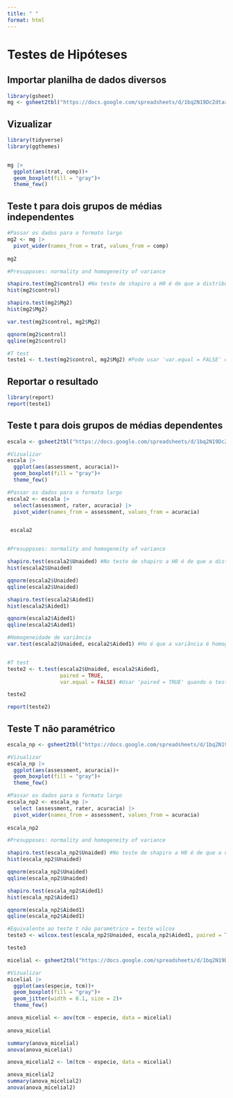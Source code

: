 ```yaml
---
title: " "
format: html
---
```


# Testes de Hipóteses

## Importar planilha de dados diversos

```r
library(gsheet)
mg <- gsheet2tbl("https://docs.google.com/spreadsheets/d/1bq2N19DcZdtax2fQW9OHSGMR0X2__Z9T/edit#gid=983033137")

```

## Vizualizar

```r
library(tidyverse)
library(ggthemes)


mg |> 
  ggplot(aes(trat, comp))+
  geom_boxplot(fill = "gray")+
  theme_few()

```

## Teste t para dois grupos de médias independentes

```r
#Passar os dados para o formato largo
mg2 <- mg |> 
  pivot_wider(names_from = trat, values_from = comp)
 
mg2

#Presupposes: normality and homogeneity of variance

shapiro.test(mg2$control) #No teste de shapiro a H0 é de que a distribuição é normal
hist(mg2$control)

shapiro.test(mg2$Mg2)
hist(mg2$Mg2)

var.test(mg2$control, mg2$Mg2)

qqnorm(mg2$control)
qqline(mg2$control)

#T test
teste1 <- t.test(mg2$control, mg2$Mg2) #Pode usar 'var.equal = FALSE' quando a variância for heterogênea

```

## Reportar o resultado

```r
library(report)
report(teste1)

```

## Teste t para dois grupos de médias dependentes

```r
escala <- gsheet2tbl("https://docs.google.com/spreadsheets/d/1bq2N19DcZdtax2fQW9OHSGMR0X2__Z9T/edit#gid=1729131173")

#Vizualizar
escala |> 
  ggplot(aes(assessment, acuracia))+
  geom_boxplot(fill = "gray")+
  theme_few()

#Passar os dados para o formato largo
escala2 <- escala |> 
  select(assessment, rater, acuracia) |> 
  pivot_wider(names_from = assessment, values_from = acuracia)


 escala2


#Presupposes: normality and homogeneity of variance

shapiro.test(escala2$Unaided) #No teste de shapiro a H0 é de que a distribuição é normal
hist(escala2$Unaided)

qqnorm(escala2$Unaided)
qqline(escala2$Unaided)

shapiro.test(escala2$Aided1)
hist(escala2$Aided1)

qqnorm(escala2$Aided1)
qqline(escala2$Aided1)

#Homogeneidade de variância
var.test(escala2$Unaided, escala2$Aided1) #Ho é que a variância é homogênea


#T test
teste2 <- t.test(escala2$Unaided, escala2$Aided1,
                 paired = TRUE,
                 var.equal = FALSE) #Usar 'paired = TRUE' quando o teste t for pareado (média dependentes) e 'var.equal = FALSE' quando a variância for heterogêneanea

teste2

report(teste2)

```

## Teste T não paramétrico

```r
escala_np <- gsheet2tbl("https://docs.google.com/spreadsheets/d/1bq2N19DcZdtax2fQW9OHSGMR0X2__Z9T/edit#gid=1729131173")

#Vizualizar
escala_np |> 
  ggplot(aes(assessment, acuracia))+
  geom_boxplot(fill = "gray")+
  theme_few()

#Passar os dados para o formato largo
escala_np2 <- escala_np |> 
  select (assessment, rater, acuracia) |> 
  pivot_wider(names_from = assessment, values_from = acuracia)
 
escala_np2

#Presupposes: normality and homogeneity of variance

shapiro.test(escala_np2$Unaided) #No teste de shapiro a H0 é de que a distribuição é normal
hist(escala_np2$Unaided)

qqnorm(escala_np2$Unaided)
qqline(escala_np2$Unaided)

shapiro.test(escala_np2$Aided1)
hist(escala_np2$Aided1)

qqnorm(escala_np2$Aided1)
qqline(escala_np2$Aided1)

#Equivalente ao teste t não paramétrico = teste wilcox
teste3 <- wilcox.test(escala_np2$Unaided, escala_np2$Aided1, paired = TRUE)

teste3


```

```r
micelial <- gsheet2tbl("https://docs.google.com/spreadsheets/d/1bq2N19DcZdtax2fQW9OHSGMR0X2__Z9T/edit#gid=959387827")

#Vizualizar
micelial |> 
  ggplot(aes(especie, tcm))+
  geom_boxplot(fill = "gray")+
  geom_jitter(width = 0.1, size = 2)+
  theme_few()

anova_micelial <- aov(tcm ~ especie, data = micelial)
 
anova_micelial

summary(anova_micelial)
anova(anova_micelial)

anova_micelial2 <- lm(tcm ~ especie, data = micelial)

anova_micelial2
summary(anova_micelial2)
anova(anova_micelial2)


```


